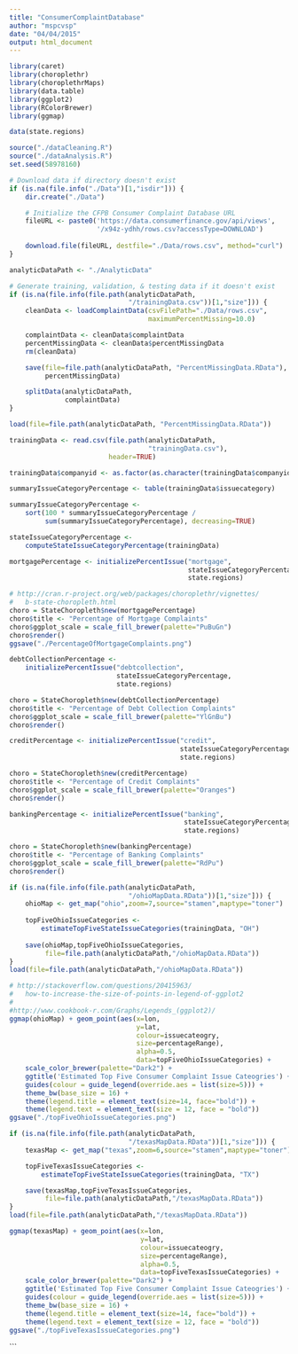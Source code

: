 ```yaml
---
title: "ConsumerComplaintDatabase"
author: "mspcvsp"
date: "04/04/2015"
output: html_document
---
```


```r
library(caret)
library(choroplethr)
library(choroplethrMaps)
library(data.table)
library(ggplot2)
library(RColorBrewer)
library(ggmap)

data(state.regions)

source("./dataCleaning.R")
source("./dataAnalysis.R")
set.seed(58978160)

# Download data if directory doesn't exist
if (is.na(file.info("./Data")[1,"isdir"])) {
    dir.create("./Data")

    # Initialize the CFPB Consumer Complaint Database URL
    fileURL <- paste0('https://data.consumerfinance.gov/api/views',
                      '/x94z-ydhh/rows.csv?accessType=DOWNLOAD')
    
    download.file(fileURL, destfile="./Data/rows.csv", method="curl")
}  

analyticDataPath <- "./AnalyticData"

# Generate training, validation, & testing data if it doesn't exist
if (is.na(file.info(file.path(analyticDataPath,
                              "/trainingData.csv"))[1,"size"])) {
    cleanData <- loadComplaintData(csvFilePath="./Data/rows.csv",
                                   maximumPercentMissing=10.0)

    complaintData <- cleanData$complaintData
    percentMissingData <- cleanData$percentMissingData
    rm(cleanData)

    save(file=file.path(analyticDataPath, "PercentMissingData.RData"),
         percentMissingData)

    splitData(analyticDataPath,
              complaintData)
}

load(file=file.path(analyticDataPath, "PercentMissingData.RData"))

trainingData <- read.csv(file.path(analyticDataPath,
                                   "trainingData.csv"),
                         header=TRUE)

trainingData$companyid <- as.factor(as.character(trainingData$companyid))
```

```r
summaryIssueCategoryPercentage <- table(trainingData$issuecategory)

summaryIssueCategoryPercentage <-
    sort(100 * summaryIssueCategoryPercentage / 
         sum(summaryIssueCategoryPercentage), decreasing=TRUE)

stateIssueCategoryPercentage <-
    computeStateIssueCategoryPercentage(trainingData)

mortgagePercentage <- initializePercentIssue("mortgage",
                                             stateIssueCategoryPercentage,
                                             state.regions)

# http://cran.r-project.org/web/packages/choroplethr/vignettes/
#   b-state-choropleth.html
choro = StateChoropleth$new(mortgagePercentage)
choro$title <- "Percentage of Mortgage Complaints"
choro$ggplot_scale = scale_fill_brewer(palette="PuBuGn")
choro$render()
ggsave("./PercentageOfMortgageComplaints.png")
```

```r
debtCollectionPercentage <-
    initializePercentIssue("debtcollection",
                           stateIssueCategoryPercentage,
                           state.regions)

choro = StateChoropleth$new(debtCollectionPercentage)
choro$title <- "Percentage of Debt Collection Complaints"
choro$ggplot_scale = scale_fill_brewer(palette="YlGnBu")
choro$render()
```

```r
creditPercentage <- initializePercentIssue("credit",
                                           stateIssueCategoryPercentage,
                                           state.regions)

choro = StateChoropleth$new(creditPercentage)
choro$title <- "Percentage of Credit Complaints"
choro$ggplot_scale = scale_fill_brewer(palette="Oranges")
choro$render()
```

```r
bankingPercentage <- initializePercentIssue("banking",
                                            stateIssueCategoryPercentage,
                                            state.regions)

choro = StateChoropleth$new(bankingPercentage)
choro$title <- "Percentage of Banking Complaints"
choro$ggplot_scale = scale_fill_brewer(palette="RdPu")
choro$render()
```

```r
if (is.na(file.info(file.path(analyticDataPath,
                              "/ohioMapData.RData"))[1,"size"])) {
    ohioMap <- get_map("ohio",zoom=7,source="stamen",maptype="toner")
    
    topFiveOhioIssueCategories <-
        estimateTopFiveStateIssueCategories(trainingData, "OH")
    
    save(ohioMap,topFiveOhioIssueCategories,
         file=file.path(analyticDataPath,"/ohioMapData.RData"))
}
load(file=file.path(analyticDataPath,"/ohioMapData.RData"))

# http://stackoverflow.com/questions/20415963/
#   how-to-increase-the-size-of-points-in-legend-of-ggplot2
#
#http://www.cookbook-r.com/Graphs/Legends_(ggplot2)/
ggmap(ohioMap) + geom_point(aes(x=lon,
                                y=lat,
                                colour=issuecateogry,
                                size=percentageRange),
                                alpha=0.5,
                                data=topFiveOhioIssueCategories) +
    scale_color_brewer(palette="Dark2") + 
    ggtitle('Estimated Top Five Consumer Complaint Issue Cateogries') +
    guides(colour = guide_legend(override.aes = list(size=5))) +
    theme_bw(base_size = 16) +
    theme(legend.title = element_text(size=14, face="bold")) +
    theme(legend.text = element_text(size = 12, face = "bold"))
ggsave("./topFiveOhioIssueCategories.png")
```

```r
if (is.na(file.info(file.path(analyticDataPath,
                              "/texasMapData.RData"))[1,"size"])) {
    texasMap <- get_map("texas",zoom=6,source="stamen",maptype="toner")

    topFiveTexasIssueCategories <-
        estimateTopFiveStateIssueCategories(trainingData, "TX")

    save(texasMap,topFiveTexasIssueCategories,
         file=file.path(analyticDataPath,"/texasMapData.RData"))
}
load(file=file.path(analyticDataPath,"/texasMapData.RData"))

ggmap(texasMap) + geom_point(aes(x=lon,
                                 y=lat,
                                 colour=issuecateogry,
                                 size=percentageRange),
                                 alpha=0.5,
                                 data=topFiveTexasIssueCategories) +
    scale_color_brewer(palette="Dark2") + 
    ggtitle('Estimated Top Five Consumer Complaint Issue Cateogries') +
    guides(colour = guide_legend(override.aes = list(size=5))) +
    theme_bw(base_size = 16) +
    theme(legend.title = element_text(size=14, face="bold")) +
    theme(legend.text = element_text(size = 12, face = "bold"))
ggsave("./topFiveTexasIssueCategories.png")
```






```